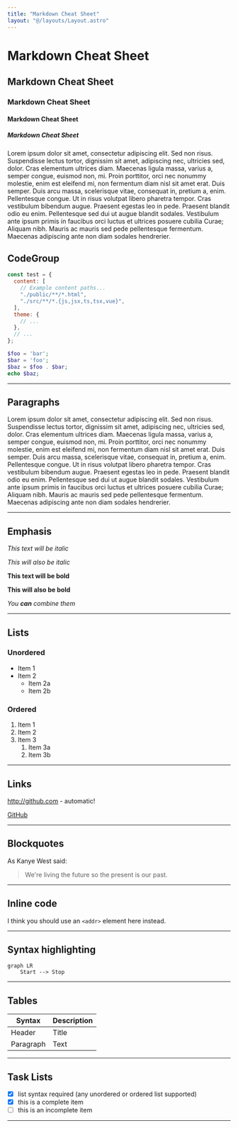 ```yaml
---
title: "Markdown Cheat Sheet"
layout: "@/layouts/Layout.astro"
---
```



# Markdown Cheat Sheet

## Markdown Cheat Sheet

### Markdown Cheat Sheet

#### Markdown Cheat Sheet

##### Markdown Cheat Sheet

Lorem ipsum dolor sit amet, consectetur adipiscing elit. Sed non risus. Suspendisse lectus tortor, dignissim sit amet, adipiscing nec, ultricies sed, dolor. Cras elementum ultrices diam. Maecenas ligula massa, varius a, semper congue, euismod non, mi. Proin porttitor, orci nec nonummy molestie, enim est eleifend mi, non fermentum diam nisl sit amet erat. Duis semper. Duis arcu massa, scelerisque vitae, consequat in, pretium a, enim. Pellentesque congue. Ut in risus volutpat libero pharetra tempor. Cras vestibulum bibendum augue. Praesent egestas leo in pede. Praesent blandit odio eu enim. Pellentesque sed dui ut augue blandit sodales. Vestibulum ante ipsum primis in faucibus orci luctus et ultrices posuere cubilia Curae; Aliquam nibh. Mauris ac mauris sed pede pellentesque fermentum. Maecenas adipiscing ante non diam sodales hendrerier.

## CodeGroup

<CodeGroup title="index.html">

```js {1-2,4}
const test = {
  content: [
    // Example content paths...
    "./public/**/*.html",
    "./src/**/*.{js,jsx,ts,tsx,vue}",
  ],
  theme: {
    // ...
  },
  // ...
};
```

```php /foo/2
$foo = 'bar';
$bar = 'foo';
$baz = $foo . $bar;
echo $baz;
```

</CodeGroup>

---

## Paragraphs

Lorem ipsum dolor sit amet, consectetur adipiscing elit. Sed non risus. Suspendisse lectus tortor, dignissim sit amet, adipiscing nec, ultricies sed, dolor. Cras elementum ultrices diam. Maecenas ligula massa, varius a, semper congue, euismod non, mi. Proin porttitor, orci nec nonummy molestie, enim est eleifend mi, non fermentum diam nisl sit amet erat. Duis semper. Duis arcu massa, scelerisque vitae, consequat in, pretium a, enim. Pellentesque congue. Ut in risus volutpat libero pharetra tempor. Cras vestibulum bibendum augue. Praesent egestas leo in pede. Praesent blandit odio eu enim. Pellentesque sed dui ut augue blandit sodales. Vestibulum ante ipsum primis in faucibus orci luctus et ultrices posuere cubilia Curae; Aliquam nibh. Mauris ac mauris sed pede pellentesque fermentum. Maecenas adipiscing ante non diam sodales hendrerier.

---

## Emphasis

_This text will be italic_

_This will also be italic_

**This text will be bold**

**This will also be bold**

_You **can** combine them_

---

## Lists

### Unordered

- Item 1
- Item 2
  - Item 2a
  - Item 2b

### Ordered

1. Item 1
1. Item 2
1. Item 3
   1. Item 3a
   1. Item 3b

---

## Links

http://github.com - automatic!

[GitHub](http://github.com)

---

## Blockquotes

As Kanye West said:

> We're living the future so
> the present is our past.

---

## Inline code

I think you should use an
`<addr>` element here instead.

---

## Syntax highlighting

```mermaid
graph LR
    Start --> Stop
```

---

## Tables

| Syntax    | Description |
| --------- | ----------- |
| Header    | Title       |
| Paragraph | Text        |

---

## Task Lists

- [x] list syntax required (any unordered or ordered list supported)
- [x] this is a complete item
- [ ] this is an incomplete item

---
